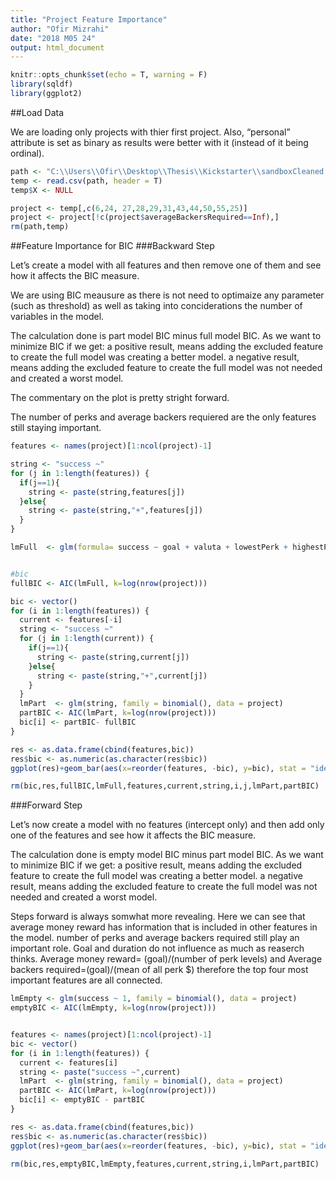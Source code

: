 ```yaml
---
title: "Project Feature Importance"
author: "Ofir Mizrahi"
date: "2018 M05 24"
output: html_document
---
```


```r
knitr::opts_chunk$set(echo = T, warning = F)
library(sqldf)
library(ggplot2)
```

##Load Data

We are loading only projects with thier first project. Also, "personal" attribute is set as binary as results were better with it (instead of it being ordinal).

```r
path <- "C:\\Users\\Ofir\\Desktop\\Thesis\\Kickstarter\\sandboxCleaned.csv"
temp <- read.csv(path, header = T)
temp$X <- NULL

project <- temp[,c(6,24, 27,28,29,31,43,44,50,55,25)]
project <- project[!c(project$averageBackersRequired==Inf),]
rm(path,temp)
```


##Feature Importance for BIC
###Backward Step

Let's create a model with all features and then remove one of them and see how it affects the BIC measure.

We are using BIC meausure as there is not need to optimaize any parameter (such as threshold) as well as taking into conciderations the number of variables in the model.

The calculation done is part model BIC minus full model BIC. As we want to minimize BIC if we get:
a positive result, means adding the excluded feature to create the full model was creating a better model.
a negative result, means adding the excluded feature to create the full model was not needed and created a worst model.

The commentary on the plot is pretty stright forward.

The number of perks and average backers requiered are the only features still staying important.

```r

features <- names(project)[1:ncol(project)-1]

string <- "success ~"
for (j in 1:length(features)) {
  if(j==1){
    string <- paste(string,features[j])
  }else{
    string <- paste(string,"+",features[j])
  }
}

lmFull  <- glm(formula= success ~ goal + valuta + lowestPerk + highestPerk+ medianPerk + numPerks+ addedPerks + durationCampaign + averageBackersRequired, family = binomial(), data = project)


#bic
fullBIC <- AIC(lmFull, k=log(nrow(project)))

bic <- vector()
for (i in 1:length(features)) {
  current <- features[-i]
  string <- "success ~"
  for (j in 1:length(current)) {
    if(j==1){
      string <- paste(string,current[j])
    }else{
      string <- paste(string,"+",current[j])
    }
  }
  lmPart  <- glm(string, family = binomial(), data = project)
  partBIC <- AIC(lmPart, k=log(nrow(project)))
  bic[i] <- partBIC- fullBIC
}

res <- as.data.frame(cbind(features,bic))
res$bic <- as.numeric(as.character(res$bic))
ggplot(res)+geom_bar(aes(x=reorder(features, -bic), y=bic), stat = "identity")+xlab("Excluded Feature (from full model)")+ylab("BIC Difference (part-full)")+ggtitle("Step Backwards (BIC)")+ theme(axis.text.x = element_text(angle = 45, hjust = 1))

rm(bic,res,fullBIC,lmFull,features,current,string,i,j,lmPart,partBIC)

```


###Forward Step

Let's now create a model with no features (intercept only) and then add only one of the features and see how it affects the BIC measure.

The calculation done is empty model BIC minus part model BIC. As we want to minimize BIC if we get:
a positive result, means adding the excluded feature to create the full model was creating a better model.
a negative result, means adding the excluded feature to create the full model was not needed and created a worst model.

Steps forward is always somwhat more revealing. Here we can see that average money reward has information that is included in other features in the model. number of perks and average backers required still play an important role. Goal and duration do not influence as much as reaserch thinks.
Average money reward= (goal)/(number of perk levels) and Average backers required=(goal)/(mean of all perk $) therefore the top four most important features are all connected.

```r
lmEmpty <- glm(success ~ 1, family = binomial(), data = project)
emptyBIC <- AIC(lmEmpty, k=log(nrow(project)))


features <- names(project)[1:ncol(project)-1]
bic <- vector()
for (i in 1:length(features)) {
  current <- features[i]
  string <- paste("success ~",current)
  lmPart  <- glm(string, family = binomial(), data = project)
  partBIC <- AIC(lmPart, k=log(nrow(project)))
  bic[i] <- emptyBIC - partBIC 
}

res <- as.data.frame(cbind(features,bic))
res$bic <- as.numeric(as.character(res$bic))
ggplot(res)+geom_bar(aes(x=reorder(features, -bic), y=bic), stat = "identity")+xlab("Added Feature (to intercept)")+ylab("BIC Difference (empty-part)")+ggtitle("Step Forward (BIC)")+ theme(axis.text.x = element_text(angle = 45, hjust = 1))

rm(bic,res,emptyBIC,lmEmpty,features,current,string,i,lmPart,partBIC)
```
